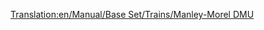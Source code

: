 [[Translation:en/Manual/Base Set/Trains/Manley-Morel DMU]]
{{ru/Поезда|Image=[[File:en/Manleymoreldmu.png]]
|Name=Manley-Morel DMU
|Cost=£ 12890 (644500 р.)
|Speed=112 км/ч (70 миль/ч)
|Weight=32 т
|Power=600 л.с. (447 кВт)
|Annual=£ 1278 (63900 р.)
|Designed=1957
|Lifespan=12
|Capacity=76 пасс.
|Description=Manley-Morel DMU - это дизель-поезд, по умолчанию имеющий 2 секции, и предназначенный для перевозки пассажиров.

Эти поезда подходят только как лёгкий пассажирский транспорт, так как им не хватает мощности для перевозки грузов или большого количества пассажирских вагонов. Вы можете добавлять дополнительные секции для увеличения мощности и вместимости (в стиле реальных дизель-поездов), но остаётся ограничение скорости 112 км/ч (70 миль/ч), так что возможно лучше ждать до 1977 года и использовать [[ru/Manual/Base Set/Trains/SH "125"|SH "125"]].

Внимание, когда в одной сети движутся поезда с разными скоростями, более быстрые будут тащиться за дизель-поездами, и скорость всей сети будет замедленной. Вы должны будете или апгрейдить все поезда сразу, или держать дизель-поезда в отдельной подсети, или строить [[en/overtaking sections|места для обгона]].

Этот поезд устаревает после появления в 1984 году [[ru/Manual/Base Set/Trains/Dash|"Dash"]], который на 5 миль/ч быстрее и на 100 л.с. мощнее - кажется, что немного, но вы удивитесь, насколько быстрее они трогаются с места.

|Real-life=Это игровая версия дизель-поезда [http://en.wikipedia.org/wiki/British_Rail_Class_101 Metro-Cammell Class 101 DMU], который был представлен как часть плана модернизации британских железных дорог 1956-го года, и был спроектирован для замены паровозов на местных линиях и полуэкспрессах. Это представитель общего стиля дизель-поездов, представленных в поздних 1950-х и ранних 1960-х. Удивительно, но несмотря на срок эксплуатации 12 лет в TTD, эти машины всё ещё можно увидеть в сельской местности и в 2003 году! Они всё ещё действуют на сохранившихся ж/д линиях.
}}